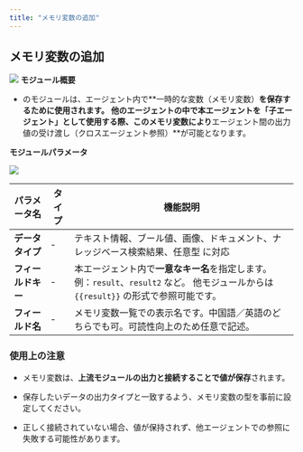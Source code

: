 ```yaml
---
title: "メモリ変数の追加"
---
```


## メモリ変数の追加

<img
  src="/images/32.png"
/>
**モジュール概要**

* のモジュールは、エージェント内で\*\*一時的な変数（メモリ変数）**を保存するために使用されます。**&#xA;**&#x20;他のエージェントの中で本エージェントを「子エージェント」として使用する際、このメモリ変数により**エージェント間の出力値の受け渡し（クロスエージェント参照）\*\*が可能となります。



**モジュールパラメータ**

<img
  src="/images/33.png"
/>


| パラメータ名      | タイプ | 機能説明                                                                                      |
| ----------- | --- | ----------------------------------------------------------------------------------------- |
| **データタイプ**  | -   | テキスト情報、ブール値、画像、ドキュメント、ナレッジベース検索結果、任意型 に対応                                                 |
| **フィールドキー** | -   | 本エージェント内で**一意なキー名**を指定します。例：`result`、`result2` など。&#xA;他モジュールからは `{{result}}` の形式で参照可能です。 |
| **フィールド名**  | -   | メモリ変数一覧での表示名です。中国語／英語のどちらでも可。可読性向上のため任意で記述。                                               |

### 使用上の注意

* メモリ変数は、**上流モジュールの出力と接続することで値が保存**されます。

* 保存したいデータの出力タイプと一致するよう、メモリ変数の型を事前に設定してください。

* 正しく接続されていない場合、値が保持されず、他エージェントでの参照に失敗する可能性があります。

